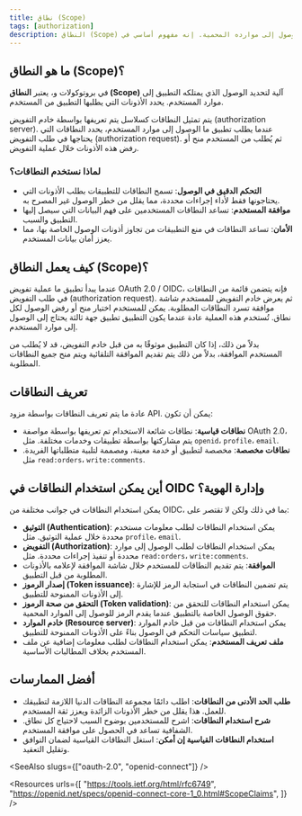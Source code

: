 ```yaml
---
title: نطاق (Scope)
tags: [authorization]
description: النطاق (Scope) يحدد الأذونات التي يطلبها التطبيق من المستخدم للوصول إلى موارده المحمية. إنه مفهوم أساسي في OAuth 2.0 و OIDC الذي يتحكم في مستوى الوصول الذي يمكن أن يكون للتطبيق إلى بيانات المستخدم.
---
```


## ما هو النطاق (Scope)؟

في بروتوكولات <Ref slug="oauth-2.0" /> و<Ref slug="openid-connect" />، يعتبر **النطاق (Scope)** آلية لتحديد الوصول الذي يمتلكه التطبيق إلى موارد المستخدم. يحدد الأذونات التي يطلبها التطبيق من المستخدم.

يتم تمثيل النطاقات كسلاسل يتم تعريفها بواسطة خادم التفويض (authorization server). عندما يطلب تطبيق ما الوصول إلى موارد المستخدم، يحدد النطاقات التي يحتاجها في طلب التفويض (authorization request). ثم يُطلب من المستخدم منح أو رفض هذه الأذونات خلال عملية التفويض.

### لماذا نستخدم النطاقات؟

- **التحكم الدقيق في الوصول**: تسمح النطاقات للتطبيقات بطلب الأذونات التي يحتاجونها فقط لأداء إجراءات محددة، مما يقلل من خطر الوصول غير المصرح به.
- **موافقة المستخدم**: تساعد النطاقات المستخدمين على فهم البيانات التي سيصل إليها التطبيق والسبب.
- **الأمان**: تساعد النطاقات في منع التطبيقات من تجاوز أذونات الوصول الخاصة بها، مما يعزز أمان بيانات المستخدم.

## كيف يعمل النطاق (Scope)؟

عندما يبدأ تطبيق ما عملية تفويض OAuth 2.0 / OIDC، فإنه يتضمن قائمة من النطاقات في طلب التفويض (authorization request). ثم يعرض خادم التفويض للمستخدم شاشة موافقة تسرد النطاقات المطلوبة. يمكن للمستخدم اختيار منح أو رفض الوصول لكل نطاق. تُستخدم هذه العملية عادة عندما يكون التطبيق تطبيق جهة ثالثة يحتاج إلى الوصول إلى موارد المستخدم.

بدلاً من ذلك، إذا كان التطبيق موثوقًا به من قبل خادم التفويض، قد لا يُطلب من المستخدم الموافقة، بدلاً من ذلك يتم تقديم الموافقة التلقائية ويتم منح جميع النطاقات المطلوبة.

## تعريف النطاقات

عادة ما يتم تعريف النطاقات بواسطة مزود API. يمكن أن تكون:
- **نطاقات قياسية**: نطاقات شائعة الاستخدام تم تعريفها بواسطة مواصفة OAuth 2.0، يتم مشاركتها بواسطة تطبيقات وخدمات مختلفة. مثل `openid`، `profile`، `email`.
- **نطاقات مخصصة**: مخصصة لتطبيق أو خدمة معينة، ومصممة لتلبية متطلباتها الفريدة. مثل `read:orders`، `write:comments`.

## أين يمكن استخدام النطاقات في OIDC وإدارة الهوية؟

يمكن استخدام النطاقات في جوانب مختلفة من OIDC، بما في ذلك ولكن لا تقتصر على:

- **التوثيق (Authentication)**: يمكن استخدام النطاقات لطلب معلومات مستخدم محددة خلال عملية التوثيق. مثل `profile`، `email`.
- **التفويض (Authorization)**: يمكن استخدام النطاقات لطلب الوصول إلى موارد محددة أو تنفيذ إجراءات محددة. مثل `read:orders`، `write:comments`.
- **الموافقة**: يتم تقديم النطاقات للمستخدم خلال شاشة الموافقة لإعلامه بالأذونات المطلوبة من قبل التطبيق.
- **إصدار الرموز (Token issuance)**: يتم تضمين النطاقات في استجابة الرمز للإشارة إلى الأذونات الممنوحة للتطبيق.
- **التحقق من صحة الرموز (Token validation)**: يمكن استخدام النطاقات للتحقق من حقوق الوصول الخاصة بالتطبيق عندما يقدم الرمز للوصول إلى الموارد المحمية.
- **خادم الموارد (Resource server)**: يمكن استخدام النطاقات من قبل خادم الموارد لتطبيق سياسات التحكم في الوصول بناءً على الأذونات الممنوحة للتطبيق.
- **ملف تعريف المستخدم**: يمكن استخدام النطاقات لطلب معلومات إضافية عن ملف المستخدم بخلاف المطالبات الأساسية.

## أفضل الممارسات

- **طلب الحد الأدنى من النطاقات**: اطلب دائمًا مجموعة النطاقات الدنيا اللازمة لتطبيقك للعمل. هذا يقلل من خطر الأذونات الزائدة ويعزز ثقة المستخدم.
- **شرح استخدام النطاقات**: اشرح للمستخدمين بوضوح السبب لاحتياج كل نطاق. الشفافية تساعد في الحصول على موافقة المستخدم.
- **استخدام النطاقات القياسية إن أمكن**: استغل النطاقات القياسية لضمان التوافق وتقليل التعقيد.

<SeeAlso slugs={["oauth-2.0", "openid-connect"]} />

<Resources
  urls={[
    "https://tools.ietf.org/html/rfc6749",
    "https://openid.net/specs/openid-connect-core-1_0.html#ScopeClaims",
  ]}
/>